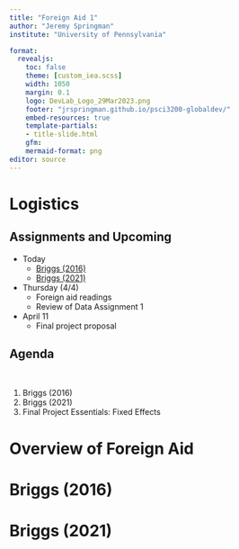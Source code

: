 ```yaml
---
title: "Foreign Aid 1"
author: "Jeremy Springman"
institute: "University of Pennsylvania"

format:
  revealjs:
    toc: false
    theme: [custom_iea.scss]
    width: 1050
    margin: 0.1
    logo: DevLab_Logo_29Mar2023.png
    footer: "jrspringman.github.io/psci3200-globaldev/"
    embed-resources: true
    template-partials:
    - title-slide.html
    gfm:
    mermaid-format: png
editor: source
---
```


# Logistics

## Assignments and Upcoming

- Today
  + [Briggs (2016)](/files/does-foreign-aid-target-the-poorest.pdf)
  + [Briggs (2021)](https://voxdev.org/topic/institutions-political-economy/why-does-aid-not-target-poorest)
- Thursday (4/4)
  + Foreign aid readings
  + Review of Data Assignment 1
- April 11
  + Final project proposal
  
## Agenda

\

1. Briggs (2016)
2. Briggs (2021)
3. Final Project Essentials: Fixed Effects

# Overview of Foreign Aid


# Briggs (2016)

# Briggs (2021)



